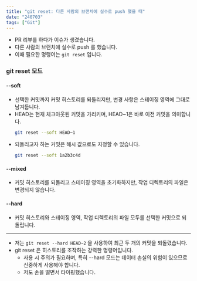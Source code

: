 ```yaml
---
title: "git reset: 다른 사람의 브랜치에 실수로 push 했을 때"
date: "240703"
tags: ["Git"]
---
```


- PR 리뷰를 하다가 이슈가 생겼습니다.
- 다른 사람의 브랜치에 실수로 push 를 했습니다.
- 이때 필요한 명령어는 `git reset` 입니다.

### git reset 모드

#### --soft

- 선택한 커밋까지 커밋 히스토리를 되돌리지만, 변경 사항은 스테이징 영역에 그대로 남겨둡니다.
- HEAD는 현재 체크아웃된 커밋을 가리키며, HEAD~1은 바로 이전 커밋을 의미합니다.
  ```bash
  git reset --soft HEAD~1
  ```
- 되돌리고자 하는 커밋은 해시 값으로도 지정할 수 있습니다.
  ```bash
  git reset --soft 1a2b3c4d
  ```

#### --mixed

- 커밋 히스토리를 되돌리고 스테이징 영역을 초기화하지만, 작업 디렉토리의 파일은 변경되지 않습니다.

#### --hard

- 커밋 히스토리와 스테이징 영역, 작업 디렉토리의 파일 모두를 선택한 커밋으로 되돌립니다.

---

- 저는 `git reset --hard HEAD~2` 을 사용하여 최근 두 개의 커밋을 되돌렸습니다.
- git reset 은 히스토리를 조작하는 강력한 명령어입니다.
  - 사용 시 주의가 필요하며, 특히 --hard 모드는 데이터 손실의 위험이 있으므로 신중하게 사용해야 합니다.
  - 저도 손을 떨면서 타이핑했습니다.
